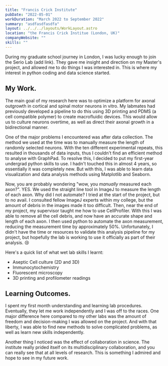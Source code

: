 ```yaml
---
title: "Francis Crick Institute"
pubDate: "2022-05-01"
workDuration: "March 2022 to September 2022"
summary: "asdfasdfasdfa"
layout: ../../../layouts/WorkLayout.astro
location: "the Francis Crick Institue (London, UK)"
companyWebsite: ""
skills: ""
---
```


During my graduate school journey in London, I was lucky enough to join the Serio Lab (add link). They gave me insight and direction on my Master's project, and allowed me to do things I was interested in. This is where my interest in python coding and data science started. 

## My Work.
The main goal of my research here was to optimize a platform for axonal outgrowth in cortical and spinal motor neurons in vitro. My labmates had previously developed a pipeline to do this using 3D printing and PDMS (a cell compatible polymer) to create macrofluidic devices. This would allow us to culture neurons overtime, as well as direct their axonal growth in a bidirectional manner.  

One of the major problems I encountered was after data collection. The method we used at the time was to manually measure the length of randomly selected neurons. With the ten different experimental repeats, this resulted in thousands of data inputs, thus I couldn't find an efficient method to analyse with GraphPad. To resolve this, I decided to put my first-year undergrad python skills to use. I hadn't touched this in almost 4 years, so essentially it was completely new. But with this, I was able to learn data visualization and data analysis methods using Matplotlib and Seaborn. 

Now, you are probably wondering "wow, you *manually* measured each axon?". YES. We used the straight line tool in ImageJ to measure the length of each axon. Why did I not automate? I tried at the start of the project, but to no avail. I consulted fellow ImageJ experts within my college, but the amount of debris in the images made it too difficult. Then, near the end of my project, my supervisor taught me how to use CellProfiler. With this I was able to remove all the cell debris, and now have an accurate shape and length of each axon. I then used python to automate the axon measurement, reducing the measurement time by approximately 50%. Unfortunately, I didn't have the time or resources to validate this analysis pipeline for my project, but hopefully the lab is working to use it officially as part of their analysis. 😢

Here's a quick list of what wet lab skills I learnt: 
- Aseptic Cell culture (2D and 3D)
- Immunocytochemistry
- Fluorescent microscopy
- 3D printing and profilometer readings

## Learning Outcomes.
I spent my first month understanding and learning lab procedures. Eventually, they let me work independently and I was off to the races. One major difference here compared to my other labs was the amount of freedom and decision-making I was allowed on the project. And with that liberty, I was able to find new methods to solve complicated problems, as well as learn new skills independently. 

Another thing I noticed was the effect of collaboration in science. The institute really prided itself on its multidisciplinary collaboration, and you can really see that at all levels of research. This is something I admired and hope to see in my future work. 